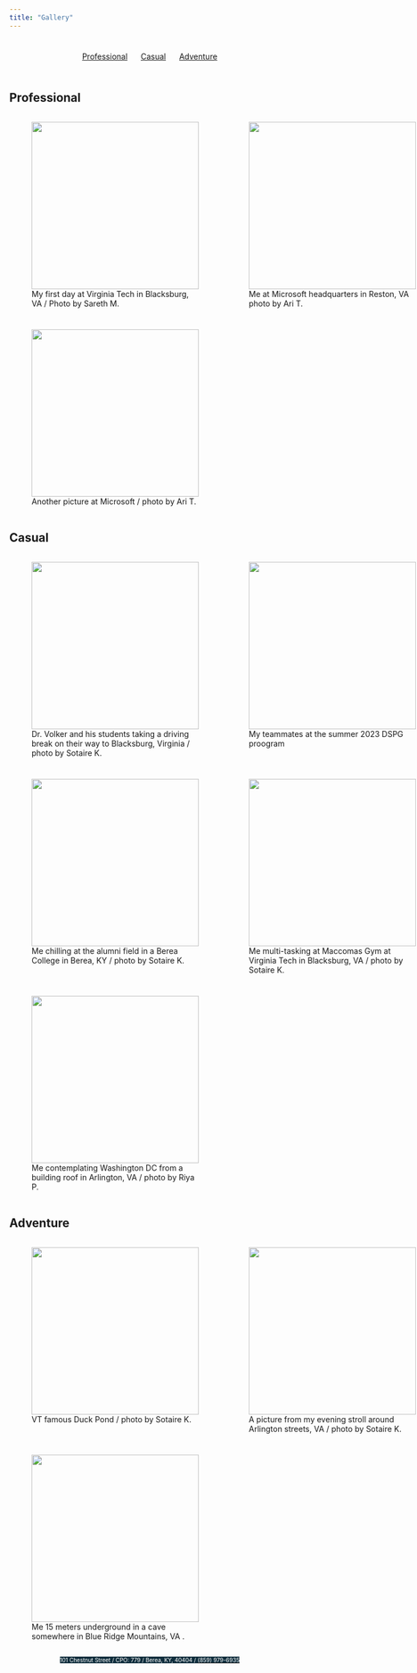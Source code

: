 ```yaml
---
title: "Gallery"
---
```


<style>
#topbar {
  display: flex;
  justify-content: space-around;
  align-items: center;
  background-color: none;
  padding: 10px;
}
#topbar a {
  margin: 0 10px;
}
</style>

<div id="topbar">
  <a href="#Professional">Professional</a>
  <a href="#Casual">Casual</a>
  <a href="#Adventure">Adventure</a>
</div>

<style>
.gallery {
  display: grid;
  grid-template-columns: repeat(2, 1fr);
  grid-gap: 10px;
}

.gallery img {
  width: 300px;
  height: 300px;
}
</style>

<style>
body {
  background-image: url("_site/blackblue.png");
  background-size: 15% 100%;
  background-repeat: no-repeat;
  background-position: left top;
}
.address-line {
  display: flex;
  justify-content: center;
}
</style>

## Professional <a name="Professional"></a>

<div class="gallery">
  <figure>
    <img src="_site/professional4.jpg">
    <figcaption>My first day at Virginia Tech in Blacksburg, VA / Photo by Sareth M.</figcaption>
  </figure>
  <figure>
    <img src="_site/professional3.jpg">
    <figcaption>Me at Microsoft headquarters in  Reston, VA  photo by Ari T.</figcaption>
  </figure>
  <figure>
    <img src="_site/professional2.jpg">
    <figcaption>Another picture at Microsoft / photo by Ari T.</figcaption>
  </figure>
  
</div>


## Casual <a name="Casual"></a>

<div class="gallery">
  <figure>
    <img src="_site/casual2.jpg">
    <figcaption>Dr. Volker and his students taking a driving break on their way to Blacksburg, Virginia / photo by Sotaire K.</figcaption>
  </figure>
  <figure>
    <img src="_site/casual5.jpg">
    <figcaption>My teammates at the summer 2023 DSPG proogram</figcaption>
  </figure>
  <figure>
    <img src="_site/casual3jpg.jpg">
    <figcaption>Me chilling at the alumni field in a Berea College in Berea, KY / photo by Sotaire K.</figcaption>
  </figure>
  <figure>
    <img src="_site/casual6.jpg">
    <figcaption>Me multi-tasking at Maccomas Gym at Virginia Tech in Blacksburg, VA / photo by Sotaire K.</figcaption>
  </figure>
  <figure>
    <img src="_site/casual7.jpg">
    <figcaption>Me contemplating Washington DC from a building roof in Arlington, VA / photo by Riya P.</figcaption>
  </figure>
</div>


## Adventure <a name="Adventure"></a>

<div class="gallery">
  <figure>
    <img src="_site/adventure1.jpg">
    <figcaption>VT famous Duck Pond / photo by Sotaire K. </figcaption>
  </figure>
  <figure>
    <img src="_site/adventure3.jpg">
    <figcaption> A picture from my evening stroll around Arlington streets, VA / photo by Sotaire K. </figcaption>
  </figure>
   <figure>
    <img src="_site/adventure5.jpg">
    <figcaption> Me 15 meters underground in a cave somewhere in Blue Ridge Mountains, VA  . </figcaption>
  </figure>
 
</div>
<div class="address-line">
  <span style="background-color: #0F2E3D; color: white; font-size: 10px;">101 Chestnut Street  / CPO: 779 / </span>
  <span style="background-color: #0F2E3D; color: white; font-size: 10px;">Berea, KY, 40404 / </span>
  [<span style="background-color: #0F2E3D; color: white; font-size: 10px;">(859) 979-6935</span>](tel:+18599796935)
</div>